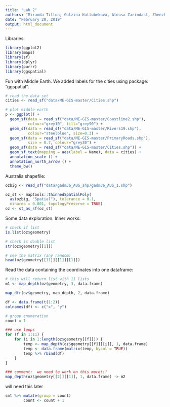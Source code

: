 ```yaml
---
title: "Lab 2"
authors: "Miranda Tilton, Gulzina Kuttubekova, Atousa Zarindast, Zhenzhen Chen"
date: "February 20, 2019"
output: html_document
---
```


Libraries:
```r
library(ggplot2)
library(maps)
library(sf)
library(dplyr)
library(purrr)
library(ggspatial)
```

Fun with Middle Earth. We added labels for the cities using package: "ggspatial".
```r
# read the data set
cities <- read_sf("data/ME-GIS-master/Cities.shp")

# plot middle earth
p <- ggplot() +
  geom_sf(data = read_sf("data/ME-GIS-master/Coastline2.shp"), 
          colour="grey10", fill="grey90") +
  geom_sf(data = read_sf("data/ME-GIS-master/Rivers19.shp"), 
          colour="steelblue", size=0.3) +
  geom_sf(data = read_sf("data/ME-GIS-master/PrimaryRoads.shp"), 
          size = 0.7, colour="grey30") +
  geom_sf(data = read_sf("data/ME-GIS-master/Cities.shp")) +
  geom_sf_text(mapping = aes(label = Name), data = cities) + 
  annotation_scale () + 
  annotation_north_arrow () +
  theme_bw()
```





Australia shapefile:
```r
ozbig <- read_sf("data/gadm36_AUS_shp/gadm36_AUS_1.shp")

oz_st <- maptools::thinnedSpatialPoly(
  as(ozbig, "Spatial"), tolerance = 0.1, 
  minarea = 0.001, topologyPreserve = TRUE)
oz <- st_as_sf(oz_st)
```

Some data exploration. Inner works: 
```r
# check if list
is.list(oz$geometry)

# check is double list
str(oz$geometry[[1]])

# see the matrix (any random)
head(oz$geometry[[11]][[1]][[1]])
```

Read the data containing the coordinates into one dataframe:
```r
# this will return list with 11 lists
m1 <- map_depth(oz$geometry, 3, data.frame)

map_dfr(oz$geometry, map_depth, 2, data.frame)

df <- data.frame(t(1:2))
colnames(df) <- c("x", "y")

# group enumeration
count = 1

### use loops
for (f in 1:11) {
    for (i in 1:length(oz$geometry[[f]])) {
        temp <- map_depth(oz$geometry[[f]][[i]], 1, data.frame)
        temp <- data.frame(matrix(temp, bycol = TRUE))
        temp %>% rbind(df)
    }
}

### comment:  we need to work on this more!!!
map_depth(oz$geometry[[2]][[1]], 1, data.frame) -> m2
```


will need this later
```r
smt %>% mutate(group = count)
        count <- count + 1
```




























